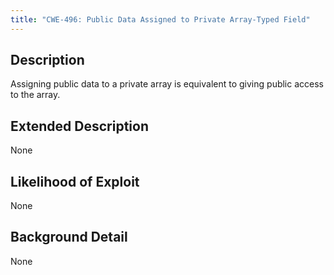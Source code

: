 ```yaml
---
title: "CWE-496: Public Data Assigned to Private Array-Typed Field"
---
```


## Description
Assigning public data to a private array is equivalent to giving public access to the array.

## Extended Description
None

## Likelihood of Exploit
None

## Background Detail
None
        